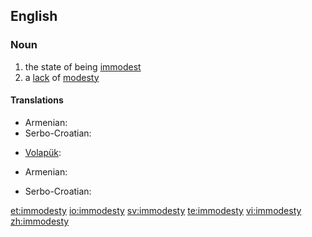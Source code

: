 ==English==
{{rfc-auto}}

===Noun===
{{en-noun|-}}

# the state of being [[immodest]]
# a [[lack]] of [[modesty]]

====Translations====
{{trans-top|state of being immodest}}
* Armenian: {{t-|hy|անհամեստություն|tr=anhamestut’yun}}
* Serbo-Croatian: {{t|sh|neskromnost|f|alt=nèskromnōst}}
{{trans-mid}}
* [[Volapük]]: {{t+|vo|nepued}}
{{trans-bottom}}

{{trans-top|lack of modesty}}
* Armenian: {{t-|hy|անհամեստություն|tr=anhamestut’yun}}
{{trans-mid}}
* Serbo-Croatian: {{t|sh|neskromnost|f|alt=nèskromnōst}}
{{trans-bottom}}

[[et:immodesty]]
[[io:immodesty]]
[[sv:immodesty]]
[[te:immodesty]]
[[vi:immodesty]]
[[zh:immodesty]]